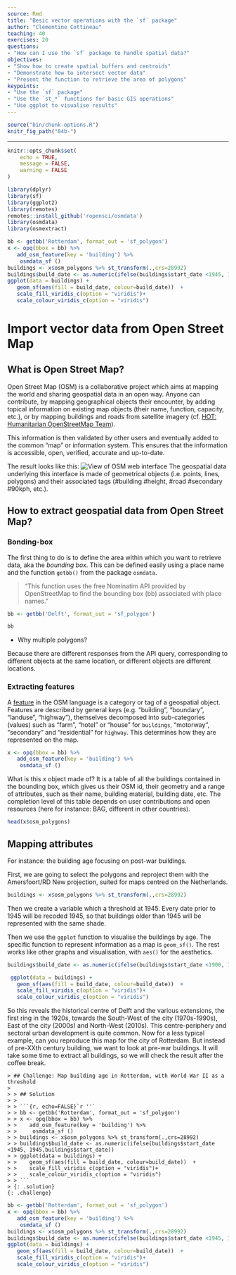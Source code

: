 ```yaml
---
source: Rmd
title: "Besic vector operations with the `sf` package"
author: "Clémentine Cottineau"
teaching: 40
exercises: 20
questions:
- "How can I use the `sf` package to handle spatial data?"
objectives:
- "Show how to create spatial buffers and centroids"
- "Demonstrate how to intersect vector data"
- "Present the function to retrieve the area of polygons"
keypoints:
- "Use the `sf` package"
- "Use the `st_*` functions for basic GIS operations"
- "Use ggplot to visualise results"
---
```



```r
source("bin/chunk-options.R")
knitr_fig_path("04b-")
```

---

```r
knitr::opts_chunk$set(
	echo = TRUE,
	message = FALSE,
	warning = FALSE
)
```

```r
library(dplyr)
library(sf)
library(ggplot2)
library(remotes)
remotes::install_github('ropensci/osmdata')
library(osmdata)
library(osmextract)
```


```r
bb <- getbb('Rotterdam', format_out = 'sf_polygon')
x <- opq(bbox = bb) %>% 
   add_osm_feature(key = 'building') %>%
    osmdata_sf ()
buildings <- x$osm_polygons %>% st_transform(.,crs=28992)
buildings$build_date <- as.numeric(ifelse(buildings$start_date <1945, 1945,buildings$start_date))
ggplot(data = buildings) +
   geom_sf(aes(fill = build_date, colour=build_date))  +
   scale_fill_viridis_c(option = "viridis")+
   scale_colour_viridis_c(option = "viridis")
```


# Import vector data from Open Street Map

## What is Open Street Map?

Open Street Map (OSM) is a collaborative project which aims at mapping the world and sharing geospatial data in an open way. Anyone can contribute, by mapping geographical objects their encounter, by adding topical information on existing map objects (their name, function, capacity, etc.), or by mapping buildings and roads from satellite imagery (cf. [HOT: Humanitarian OpenStreetMap Team](https://www.hotosm.org/)).

This information is then validated by other users and eventually added to the common "map" or information system. This ensures that the information is accessible, open, verified, accurate and up-to-date.

The result looks like this:
![View of OSM web interface](fig/OSM1.png)
The geospatial data underlying this interface is made of geometrical objects (i.e. points, lines, polygons) and their associated tags (#building #height, #road #secondary #90kph, etc.).

## How to extract geospatial data from Open Street Map?

### Bonding-box

The first thing to do is to define the area within which you want to retrieve data, aka the *bounding box*. This can be defined easily using a place name and the function `getbb()` from the package `osmdata`. 

> "This function uses the free Nominatim API provided by OpenStreetMap to find the bounding box (bb) associated with place names."

```r
bb <- getbb('Delft', format_out = 'sf_polygon')

bb
```

- Why multiple polygons?

Because there are different responses from the API query, corresponding to different objects at the same location, or different objects are different locations.

### Extracting features

A [feature](https://wiki.openstreetmap.org/wiki/Map_features) in the OSM language is a category or tag of a geospatial object. Features are described by general keys (e.g. "building", "boundary", "landuse", "highway"), themselves decomposed into sub-categories (values) such as "farm", "hotel" or "house" for `buildings`, "motorway", "secondary" and "residential" for `highway`. This determines how they are represented on the map.


```r
x <- opq(bbox = bb) %>% 
   add_osm_feature(key = 'building') %>%
    osmdata_sf ()
```

What is this x object made of? It is a table of all the buildings contained in the bounding box, which gives us their OSM id, their geometry and a range of attributes, such as their name, building material, building date, etc. The completion level of this table depends on user contributions and open resources (here for instance: BAG, different in other countries).

```r
head(x$osm_polygons)

```

## Mapping attributes

For instance: the building age focusing on post-war buildings.

First, we are going to select the polygons and reproject them with the Amersfoort/RD New projection, suited for maps centred on the Netherlands.

```r
buildings <- x$osm_polygons %>% st_transform(.,crs=28992)
```

Then we create a variable which a threshold at 1945. Every date prior to 1945 will be recoded 1945, so that buildings older than 1945 will be represented with the same shade.

Then we use the `ggplot` function to visualise the buildings by age. The specific function to represent information as a map is `geom_sf()`. The rest works like other graphs and visualisation, with `aes()` for the aesthetics.

```r
buildings$build_date <- as.numeric(ifelse(buildings$start_date <1900, 1900,buildings$start_date))

 ggplot(data = buildings) +
   geom_sf(aes(fill = build_date, colour=build_date))  +
   scale_fill_viridis_c(option = "viridis")+
   scale_colour_viridis_c(option = "viridis")
```

So this reveals the historical centre of Delft and the various extensions, the first ring in the 1920s, towards the South-West of the city (1970s-1990s), East of the city (2000s) and North-West (2010s).
This centre-periphery and sectoral urban development is quite common. Now for a less typical example, can you reproduce this map for the city of Rotterdam. But instead of pre-XXth century building, we want to look at pre-war buildings. It will take some time to extract all buildings, so we will check the result after the coffee break.

````
> ## Challenge: Map building age in Rotterdam, with World War II as a threshold
>
> > ## Solution
> >
> > ```{r, echo=FALSE}`r ''`
> > bb <- getbb('Rotterdam', format_out = 'sf_polygon')
> > x <- opq(bbox = bb) %>% 
> >    add_osm_feature(key = 'building') %>%
> >     osmdata_sf ()
> > buildings <- x$osm_polygons %>% st_transform(.,crs=28992)
> > buildings$build_date <- as.numeric(ifelse(buildings$start_date <1945, 1945,buildings$start_date))
> > ggplot(data = buildings) +
> >    geom_sf(aes(fill = build_date, colour=build_date))  +
> >    scale_fill_viridis_c(option = "viridis")+
> >    scale_colour_viridis_c(option = "viridis")
> > ```
> {: .solution}
{: .challenge}
````


```r
bb <- getbb('Rotterdam', format_out = 'sf_polygon')
x <- opq(bbox = bb) %>% 
   add_osm_feature(key = 'building') %>%
    osmdata_sf ()
buildings <- x$osm_polygons %>% st_transform(.,crs=28992)
buildings$build_date <- as.numeric(ifelse(buildings$start_date <1945, 1945,buildings$start_date))
ggplot(data = buildings) +
   geom_sf(aes(fill = build_date, colour=build_date))  +
   scale_fill_viridis_c(option = "viridis")+
   scale_colour_viridis_c(option = "viridis")
```